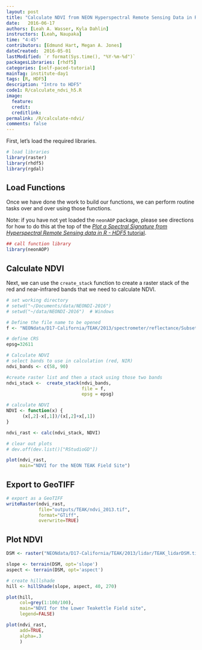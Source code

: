 ```yaml
---
layout: post
title: "Calculate NDVI from NEON Hyperspectral Remote Sensing Data in R"
date:   2016-06-17
authors: [Leah A. Wasser, Kyla Dahlin]
instructors: [Leah, Naupaka]
time: "4:45"
contributors: [Edmund Hart, Megan A. Jones]
dateCreated:  2016-05-01
lastModified: `r format(Sys.time(), "%Y-%m-%d")`
packagesLibraries: [rhdf5]
categories: [self-paced-tutorial]
mainTag: institute-day1
tags: [R, HDF5]
description: "Intro to HDF5"
code1: R/calculate_ndvi_h5.R
image:
  feature:
  credit:
  creditlink:
permalink: /R/calculate-ndvi/
comments: false
---
```


First, let's load the required libraries.

```r

# load libraries
library(raster)
library(rhdf5)
library(rgdal)

```

## Load Functions

Once we have done the work to build our functions, we can perform routine tasks
over and over using those functions.

Note: if you have not yet loaded the `neonAOP` package, please see directions 
for how to do this at the top of the 
<a href="{{ site.basurl }}/R/plot-spectral-signature/" target="_blank"> *Plot a Spectral Signature from Hyperspectral Remote Sensing data in R - HDF5* tutorial</a>. 

```r

## call function library
library(neonAOP)

```

## Calculate NDVI

Next, we can use the `create_stack` function to create a raster stack of the
red and near-infrared bands that we need to calculate NDVI.

```r

# set working directory
# setwd("~/Documents/data/NEONDI-2016")
# setwd("~/data/NEONDI-2016")  # Windows

# Define the file name to be opened
f <- "NEONdata/D17-California/TEAK/2013/spectrometer/reflectance/Subset3NIS1_20130614_100459_atmcor.h5"

# define CRS
epsg=32611

# Calculate NDVI
# select bands to use in calculation (red, NIR)
ndvi_bands <- c(58, 90)

#create raster list and then a stack using those two bands
ndvi_stack <-  create_stack(ndvi_bands,
                            file = f,
                            epsg = epsg)

# calculate NDVI
NDVI <- function(x) {
	  (x[,2]-x[,1])/(x[,2]+x[,1])
}

ndvi_rast <- calc(ndvi_stack, NDVI)

# clear out plots
# dev.off(dev.list()["RStudioGD"])

plot(ndvi_rast,
     main="NDVI for the NEON TEAK Field Site")


```

## Export to GeoTIFF

```r

# export as a GeoTIFF
writeRaster(ndvi_rast,
            file="outputs/TEAK/ndvi_2013.tif",
            format="GTiff",
            overwrite=TRUE)

```

## Plot NDVI

```r

DSM <- raster("NEONdata/D17-California/TEAK/2013/lidar/TEAK_lidarDSM.tif")  

slope <- terrain(DSM, opt='slope')
aspect <- terrain(DSM, opt='aspect')

# create hillshade
hill <- hillShade(slope, aspect, 40, 270)

plot(hill,
     col=grey(1:100/100),
     main="NDVI for the Lower Teakettle Field site",
     legend=FALSE)

plot(ndvi_rast,
     add=TRUE,
     alpha=.3
     )
```
